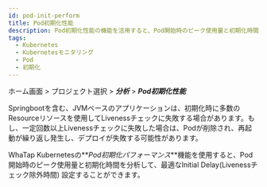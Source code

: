```yaml
---
id: pod-init-perform
title: Pod初期化性能
description: Pod初期化性能の機能を活用すると、Pod開始時のピーク使用量と初期化時間を分析し、最適なInitial Delay設定に役立ちます。
tags:
  - Kubernetes
  - Kubernetesモニタリング
  - Pod
  - 初期化
---
```


ホーム画面 > プロジェクト選択 > **_分析_** > **_Pod初期化性能_**

Springbootを含む、JVMベースのアプリケーションは、初期化時に多数のResourceリソースを使用してLivenessチェックに失敗する場合があります。もし、一定回数以上Livenessチェックに失敗した場合は、Podが削除され、再起動が繰り返し発生し、デプロイが失敗する可能性があります。

WhaTap Kubernetesの**_Pod初期化パフォーマンス_**機能を使用すると、Pod開始時のピーク使用量と初期化時間を分析して、最適なInitial Delay(Livenessチェック除外時間) 設定することができます。
